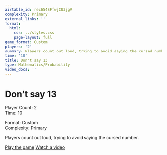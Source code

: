 ```yaml
---
airtable_id: rec654SFfwjCU3jgV
complexity: Primary
external_links: ''
format:
  html:
    css: ../styles.css
    page-layout: full
game_format: Custom
players: '2'
summary: Players count out loud, trying to avoid saying the cursed number.
time: '10'
title: Don't say 13
type: Mathematics/Probability
video_docs: ''
---
```


# Don't say 13

:::{.game-info-box}
:::{.game-stats}
:::{.left-stats}
Player Count: 2  
Time: 10
:::
:::{.right-stats}
Format: Custom  
Complexity: Primary
:::
:::
:::

Players count out loud, trying to avoid saying the cursed number.

:::{.game-actions}
<a href="#" class="btn btn-play disabled-button"><i class="fa fa-gamepad"></i> Play the game</a>
<a href="#" class="btn btn-watch disabled-button"><i class="fa fa-video"></i> Watch a video</a>
:::